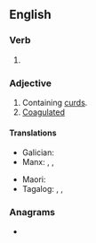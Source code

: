==English==

===Verb===
{{head|en|verb form}}

# {{en-past of|curdle}}

===Adjective===
{{en-adj}}

# Containing [[curd]]s.
# [[coagulated|Coagulated]]

====Translations====
{{trans-top|}}
* Galician: {{t|gl|callado}}
* Manx: {{t|gv|binjit}}, {{t|gv|binjagh}}, {{t|gv|clabbagh}}
{{trans-mid}}
* Maori: {{t|mi|kurukuruwhatu}}
* Tagalog: {{t|tl|kurta}}, {{t+|tl|kulta}}, {{t|tl|kurtado}}
{{trans-bottom}}

===Anagrams===
* {{anagrams|en|a=cddelru|cruddle|crudled|cuddler}}